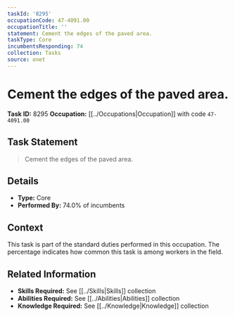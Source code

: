 ```yaml
---
taskId: '8295'
occupationCode: 47-4091.00
occupationTitle: ''
statement: Cement the edges of the paved area.
taskType: Core
incumbentsResponding: 74
collection: Tasks
source: onet
---
```

# Cement the edges of the paved area.

**Task ID:** 8295
**Occupation:** [[../Occupations|Occupation]] with code `47-4091.00`

## Task Statement

> Cement the edges of the paved area.

## Details

- **Type:** Core
- **Performed By:** 74.0% of incumbents

## Context

This task is part of the standard duties performed in this occupation. The percentage indicates how common this task is among workers in the field.

## Related Information

- **Skills Required:** See [[../Skills|Skills]] collection
- **Abilities Required:** See [[../Abilities|Abilities]] collection
- **Knowledge Required:** See [[../Knowledge|Knowledge]] collection
